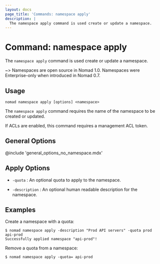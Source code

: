 ```yaml
---
layout: docs
page_title: 'Commands: namespace apply'
description: |
  The namespace apply command is used create or update a namespace.
---
```


# Command: namespace apply

The `namespace apply` command is used create or update a namespace.

~> Namespaces are open source in Nomad 1.0. Namespaces were Enterprise-only
when introduced in Nomad 0.7.

## Usage

```plaintext
nomad namespace apply [options] <namespace>
```

The `namespace apply` command requires the name of the namespace to be created
or updated.

If ACLs are enabled, this command requires a management ACL token.

## General Options

@include 'general_options_no_namespace.mdx'

## Apply Options

- `-quota` : An optional quota to apply to the namespace.

- `-description` : An optional human readable description for the namespace.

## Examples

Create a namespace with a quota:

```shell-session
$ nomad namespace apply -description "Prod API servers" -quota prod api-prod
Successfully applied namespace "api-prod"!
```

Remove a quota from a namespace:

```shell-session
$ nomad namespace apply -quota= api-prod
```

